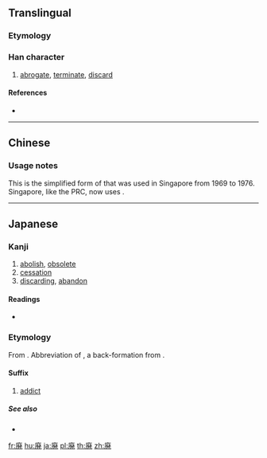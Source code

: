 {{character info/new}}
{{also|廢|废}}
==Translingual==
{{Han simplified forms|廢|廃|废}}

===Etymology===
{{Han simp|廢|f=發|t=発}}

===Han character===
{{Han char|rn=53|rad=广|as=09|sn=12|four=00215|canj=INOP|ids=⿸广発}}

# [[abrogate]], [[terminate]], [[discard]]

====References====
* {{Han ref|kx=0348.361|dkj=09425|dj=0659.240|hdz=20894.121|uh=5EC3|ud=24259}}

----

==Chinese==
{{zh-see|廢|v}}

===Usage notes===
This is the simplified form of {{l|zh|廢}} that was used in Singapore from 1969 to 1976. Singapore, like the PRC, now uses {{l|zh|废}}.

----

==Japanese==

===Kanji===
{{ja-kanji|grade=c|rs=广09|style=s|kyu=廢}}

# [[abolish]], [[obsolete]]
# [[cessation]]
# [[discarding]], [[abandon]]

====Readings====
* {{ja-readings|goon=[[ほ]] (ho) {{non-joyo-reading}}|kanon=[[はい]] (hai)|kun=[[すたれる]] (sutareru), [[すたる]] (sutaru)}}

===Etymology===
{{ja-kanjitab|はい|yomi=o}}

From {{etyl|zhx|ja}}. Abbreviation of {{m|ja|廃人|tr=haijin}}, a back-formation from {{m|ja|ネトゲ廃人||tr=netoge haijin|slang: online games addict}}. {{attention|ja|...i think. please check --03:36, 7 April 2016 (UTC)}}

====Suffix====
{{ja-pos|suffix|はい}}

# {{lb|ja|slang}} [[addict]]

=====See also=====
* {{ja-r|厨|ちゅう}}

[[fr:廃]]
[[hu:廃]]
[[ja:廃]]
[[pl:廃]]
[[th:廃]]
[[zh:廃]]